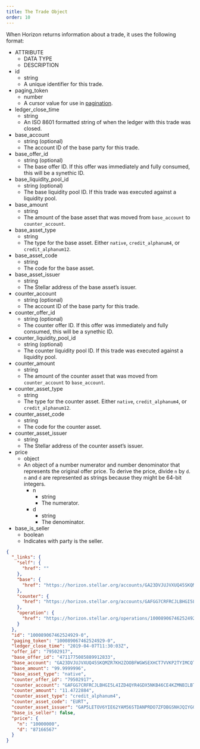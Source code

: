 ```yaml
---
title: The Trade Object
order: 10
---
```



When Horizon returns information about a trade, it uses the following format:

<AttributeTable>

- ATTRIBUTE
  - DATA TYPE
  - DESCRIPTION
- id
  - string
  - A unique identifier for this trade.
- paging_token
  - number
  - A cursor value for use in [pagination](../../structure/pagination/index.mdx).
- ledger_close_time
  - string
  - An ISO 8601 formatted string of when the ledger with this trade was closed.
- base_account
  - string (optional)
  - The account ID of the base party for this trade.
- base_offer_id
  - string (optional)
  - The base offer ID. If this offer was immediately and fully consumed, this will be a synethic ID.
- base_liquidity_pool_id
  - string (optional)
  - The base liquidity pool ID. If this trade was executed against a liquidity pool.
- base_amount
  - string
  - The amount of the base asset that was moved from `base_account` to `counter_account`.
- base_asset_type
  - string
  - The type for the base asset. Either `native`, `credit_alphanum4`, or `credit_alphanum12`.
- base_asset_code
  - string
  - The code for the base asset.
- base_asset_issuer
  - string
  - The Stellar address of the base asset’s issuer.
- counter_account
  - string (optional)
  - The account ID of the base party for this trade.
- counter_offer_id
  - string (optional)
  - The counter offer ID. If this offer was immediately and fully consumed, this will be a synethic ID.
- counter_liquidity_pool_id
  - string (optional)
  - The counter liquidity pool ID. If this trade was executed against a liquidity pool.
- counter_amount
  - string
  - The amount of the counter asset that was moved from `counter_account` to `base_account`.
- counter_asset_type
  - string
  - The type for the counter asset. Either `native`, `credit_alphanum4`, or `credit_alphanum12`.
- counter_asset_code
  - string
  - The code for the counter asset.
- counter_asset_issuer
  - string
  - The Stellar address of the counter asset’s issuer.
- price
  - object
  - An object of a number numerator and number denominator that represents the original offer price. To derive the price, divide `n` by `d`. `n` and `d` are represented as strings because they might be 64-bit integers.
    - n
      - string
      - The numerator.
    - d
      - string
      - The denominator.
- base_is_seller
  - boolean
  - Indicates with party is the seller.

</AttributeTable>

<ExampleResponse>

```json
{
  "_links": {
    "self": {
      "href": ""
    },
    "base": {
      "href": "https://horizon.stellar.org/accounts/GA23DVJUJVXUQ45SKQMZR7KH2ZOOBFWGWSEXHCT7VVKP2TYIMCQTQGNQ"
    },
    "counter": {
      "href": "https://horizon.stellar.org/accounts/GAFGG7CRFRCJLBHGI5L4IZD4QYR4GDX5NKB46CE4KZMNBILBTP3L4M75"
    },
    "operation": {
      "href": "https://horizon.stellar.org/operations/100089067462524929"
    }
  },
  "id": "100089067462524929-0",
  "paging_token": "100089067462524929-0",
  "ledger_close_time": "2019-04-07T11:30:03Z",
  "offer_id": "79502917",
  "base_offer_id": "4711775085889912833",
  "base_account": "GA23DVJUJVXUQ45SKQMZR7KH2ZOOBFWGWSEXHCT7VVKP2TYIMCQTQGNQ",
  "base_amount": "99.9999996",
  "base_asset_type": "native",
  "counter_offer_id": "79502917",
  "counter_account": "GAFGG7CRFRCJLBHGI5L4IZD4QYR4GDX5NKB46CE4KZMNBILBTP3L4M75",
  "counter_amount": "11.4722884",
  "counter_asset_type": "credit_alphanum4",
  "counter_asset_code": "EURT",
  "counter_asset_issuer": "GAP5LETOV6YIE62YAM56STDANPRDO7ZFDBGSNHJQIYGGKSMOZAHOOS2S",
  "base_is_seller": false,
  "price": {
    "n": "10000000",
    "d": "87166567"
  }
}
```

</ExampleResponse>
